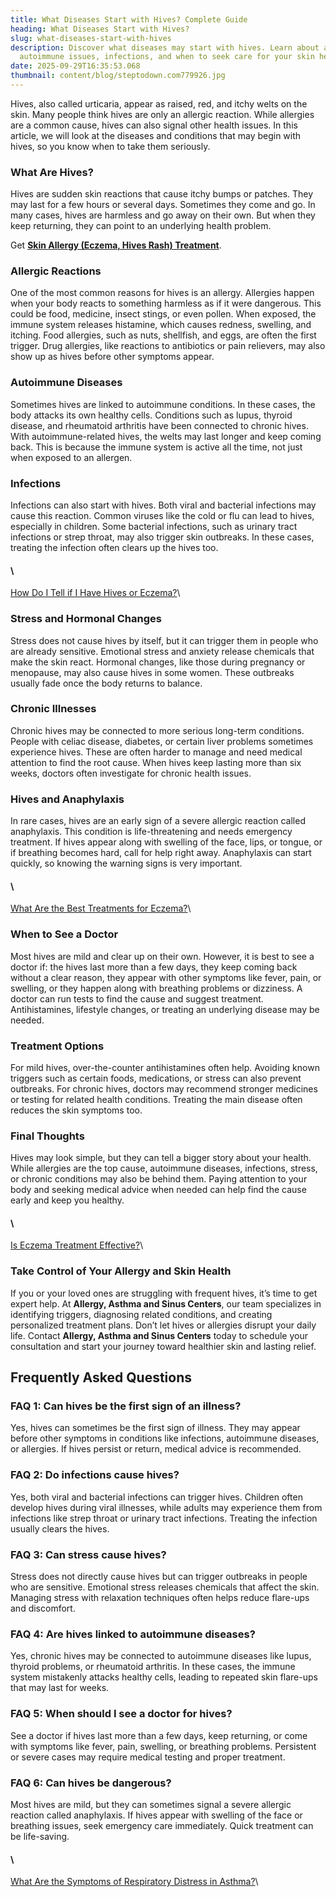 ```yaml
---
title: What Diseases Start with Hives? Complete Guide
heading: What Diseases Start with Hives?
slug: what-diseases-start-with-hives
description: Discover what diseases may start with hives. Learn about allergies,
  autoimmune issues, infections, and when to seek care for your skin health.
date: 2025-09-29T16:35:53.068
thumbnail: content/blog/steptodown.com779926.jpg
---
```

Hives, also called urticaria, appear as raised, red, and itchy welts on the skin. Many people think hives are only an allergic reaction. While allergies are a common cause, hives can also signal other health issues. In this article, we will look at the diseases and conditions that may begin with hives, so you know when to take them seriously.

### What Are Hives?

Hives are sudden skin reactions that cause itchy bumps or patches. They may last for a few hours or several days. Sometimes they come and go. In many cases, hives are harmless and go away on their own. But when they keep returning, they can point to an underlying health problem.

Get [**Skin Allergy (Eczema, Hives Rash) Treatment**](https://www.aascmed.com/conditions/eczema-hives-rashes/).

### Allergic Reactions

One of the most common reasons for hives is an allergy. Allergies happen when your body reacts to something harmless as if it were dangerous. This could be food, medicine, insect stings, or even pollen. When exposed, the immune system releases histamine, which causes redness, swelling, and itching. Food allergies, such as nuts, shellfish, and eggs, are often the first trigger. Drug allergies, like reactions to antibiotics or pain relievers, may also show up as hives before other symptoms appear.

### Autoimmune Diseases

Sometimes hives are linked to autoimmune conditions. In these cases, the body attacks its own healthy cells. Conditions such as lupus, thyroid disease, and rheumatoid arthritis have been connected to chronic hives. With autoimmune-related hives, the welts may last longer and keep coming back. This is because the immune system is active all the time, not just when exposed to an allergen.

### Infections

Infections can also start with hives. Both viral and bacterial infections may cause this reaction. Common viruses like the cold or flu can lead to hives, especially in children. Some bacterial infections, such as urinary tract infections or strep throat, may also trigger skin outbreaks. In these cases, treating the infection often clears up the hives too.

#### \
[How Do I Tell if I Have Hives or Eczema?](https://www.aascmed.com/blog/how-to-tell-if-you-have-hives-or-eczema/)\


### Stress and Hormonal Changes

Stress does not cause hives by itself, but it can trigger them in people who are already sensitive. Emotional stress and anxiety release chemicals that make the skin react. Hormonal changes, like those during pregnancy or menopause, may also cause hives in some women. These outbreaks usually fade once the body returns to balance.

### Chronic Illnesses

Chronic hives may be connected to more serious long-term conditions. People with celiac disease, diabetes, or certain liver problems sometimes experience hives. These are often harder to manage and need medical attention to find the root cause. When hives keep lasting more than six weeks, doctors often investigate for chronic health issues.

### Hives and Anaphylaxis

In rare cases, hives are an early sign of a severe allergic reaction called anaphylaxis. This condition is life-threatening and needs emergency treatment. If hives appear along with swelling of the face, lips, or tongue, or if breathing becomes hard, call for help right away. Anaphylaxis can start quickly, so knowing the warning signs is very important.

#### \
[What Are the Best Treatments for Eczema?](https://www.aascmed.com/blog/best-treatments-for-eczema/)\


### When to See a Doctor

Most hives are mild and clear up on their own. However, it is best to see a doctor if: the hives last more than a few days, they keep coming back without a clear reason, they appear with other symptoms like fever, pain, or swelling, or they happen along with breathing problems or dizziness. A doctor can run tests to find the cause and suggest treatment. Antihistamines, lifestyle changes, or treating an underlying disease may be needed.

### Treatment Options

For mild hives, over-the-counter antihistamines often help. Avoiding known triggers such as certain foods, medications, or stress can also prevent outbreaks. For chronic hives, doctors may recommend stronger medicines or testing for related health conditions. Treating the main disease often reduces the skin symptoms too.

### Final Thoughts

Hives may look simple, but they can tell a bigger story about your health. While allergies are the top cause, autoimmune diseases, infections, stress, or chronic conditions may also be behind them. Paying attention to your body and seeking medical advice when needed can help find the cause early and keep you healthy.

#### \
[Is Eczema Treatment Effective?](https://www.aascmed.com/blog/is-eczema-treatment-effective/)\


### Take Control of Your Allergy and Skin Health

If you or your loved ones are struggling with frequent hives, it’s time to get expert help. At **Allergy, Asthma and Sinus Centers**, our team specializes in identifying triggers, diagnosing related conditions, and creating personalized treatment plans. Don’t let hives or allergies disrupt your daily life. Contact **Allergy, Asthma and Sinus Centers** today to schedule your consultation and start your journey toward healthier skin and lasting relief.

## Frequently Asked Questions

### **FAQ 1: Can hives be the first sign of an illness?**


Yes, hives can sometimes be the first sign of illness. They may appear before other symptoms in conditions like infections, autoimmune diseases, or allergies. If hives persist or return, medical advice is recommended.

### **FAQ 2: Do infections cause hives?**


Yes, both viral and bacterial infections can trigger hives. Children often develop hives during viral illnesses, while adults may experience them from infections like strep throat or urinary tract infections. Treating the infection usually clears the hives.

### **FAQ 3: Can stress cause hives?**


Stress does not directly cause hives but can trigger outbreaks in people who are sensitive. Emotional stress releases chemicals that affect the skin. Managing stress with relaxation techniques often helps reduce flare-ups and discomfort.

### **FAQ 4: Are hives linked to autoimmune diseases?**


Yes, chronic hives may be connected to autoimmune diseases like lupus, thyroid problems, or rheumatoid arthritis. In these cases, the immune system mistakenly attacks healthy cells, leading to repeated skin flare-ups that may last for weeks.

### **FAQ 5: When should I see a doctor for hives?**


See a doctor if hives last more than a few days, keep returning, or come with symptoms like fever, pain, swelling, or breathing problems. Persistent or severe cases may require medical testing and proper treatment.

### **FAQ 6: Can hives be dangerous?**


Most hives are mild, but they can sometimes signal a severe allergic reaction called anaphylaxis. If hives appear with swelling of the face or breathing issues, seek emergency care immediately. Quick treatment can be life-saving.

#### \
[What Are the Symptoms of Respiratory Distress in Asthma?](https://www.aascmed.com/blog/symptoms-of-respiratory-distress-in-asthma/)\





